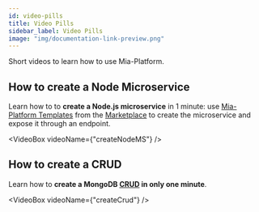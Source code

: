 ```yaml
---
id: video-pills
title: Video Pills
sidebar_label: Video Pills
image: "img/documentation-link-preview.png"
---
```


Short videos to learn how to use Mia-Platform.


## How to create a Node Microservice

Learn how to to **create a Node.js microservice** in 1 minute: use [Mia-Platform Templates](/marketplace/templates/mia_templates.md) from the [Marketplace](/marketplace/overview_marketplace.md) to create the microservice and expose it through an endpoint.

<VideoBox videoName={"createNodeMS"} />

## How to create a CRUD

Learn how to **create a MongoDB [CRUD](/development_suite/api-console/api-design/crud_advanced.md) in only one minute**.

<VideoBox videoName={"createCrud"} />
